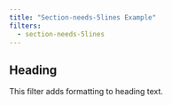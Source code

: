 ```yaml
---
title: "Section-needs-5lines Example"
filters:
  - section-needs-5lines
---
```


## Heading

This filter adds formatting to heading text.
